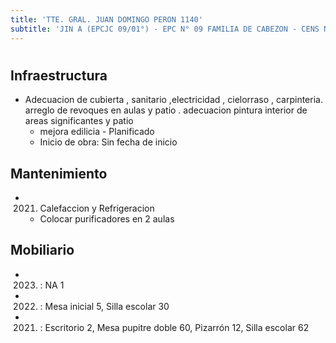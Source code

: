 ```yaml
---
title: 'TTE. GRAL. JUAN DOMINGO PERON 1140'
subtitle: 'JIN A (EPCJC 09/01°) - EPC N° 09 FAMILIA DE CABEZON - CENS N° 26'
---
```


#
## Infraestructura

* Adecuacion de cubierta , sanitario ,electricidad , cielorraso , carpinteria.  arreglo de revoques  en aulas y patio .   adecuacion pintura interior de areas significantes  y patio 
    + mejora edilicia - Planificado 
    + Inicio de obra: Sin fecha de inicio 






## Mantenimiento

*  (2021) Calefaccion y Refrigeracion 
    + Colocar purificadores en 2 aulas





## Mobiliario

*  (2023) : NA 1 

*  (2022) : Mesa inicial 5, Silla escolar 30 

*  (2021) : Escritorio 2, Mesa pupitre doble 60, Pizarrón 12, Silla escolar 62 



